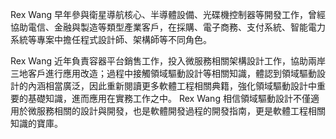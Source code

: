 Rex Wang 早年參與衛星導航核心、半導體設備、光碟機控制器等開發工作，曾經協助電信、金融與製造等類型產業客戶，在採購、電子商務、支付系統、智能電力系統等專案中擔任程式設計師、架構師等不同角色。

Rex Wang 近年負責容器平台銷售工作，投入微服務相關架構設計工作，協助兩岸三地客戶進行應用改造；過程中接觸領域驅動設計等相關知識，體認到領域驅動設計的內涵相當廣泛，因此重新閱讀更多軟體工程相關典籍，強化領域驅動設計中重要的基礎知識，進而應用在實務工作之中。
Rex Wang 相信領域驅動設計不僅適用於微服務相關的設計與開發，也是軟體開發過程的開發指南，更是軟體工程相關知識的寶庫。

